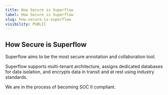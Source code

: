 ```yaml
---
title: How Secure is Superflow
label: How Secure is Superflow
slug: how-secure-is-superflow
visibility: PUBLIC
---
```


## How Secure is Superflow

Superflow aims to be the most secure annotation and collaboration tool.

Superflow supports multi-tenant architecture, assigns dedicated databases for data isolation, and encrypts data in transit and at rest using industry standards.

We are in the process of becoming SOC II compliant.